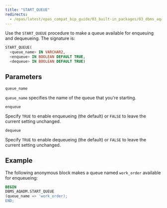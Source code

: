 ```yaml
---
title: "START_QUEUE"
redirects:
  - /epas/latest/epas_compat_bip_guide/03_built-in_packages/03_dbms_aqadm/08_start_queue/ #generated for docs/epas/reorg-role-use-case-mode
---
```


Use the `START_QUEUE` procedure to make a queue available for enqueuing and dequeueing. The signature is:

```sql
START_QUEUE(
  <queue_name> IN VARCHAR2,
  <enqueue> IN BOOLEAN DEFAULT TRUE,
  <dequeue> IN BOOLEAN DEFAULT TRUE)
```

## Parameters

`queue_name`

 `queue_name` specifies the name of the queue that you're starting.

`enqueue`

 Specify `TRUE` to enable enqueueing (the default) or `FALSE` to leave the current setting unchanged.

`dequeue`

 Specify `TRUE` to enable dequeueing (the default) or `FALSE` to leave the current setting unchanged.

## Example

The following anonymous block makes a queue named `work_order` available for enqueueing:

```sql
BEGIN
DBMS_AQADM.START_QUEUE
(queue_name => 'work_order);
END;
```
